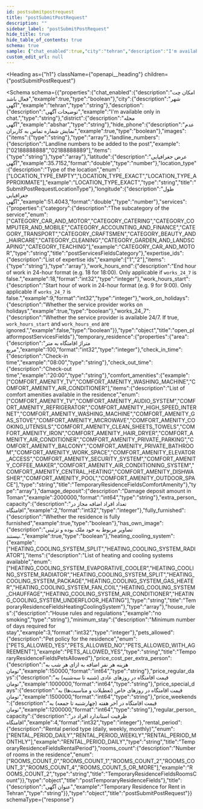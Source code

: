 ```yaml
---
id: postsubmitpostrequest
title: "postSubmitPostRequest"
description: ""
sidebar_label: "postSubmitPostRequest"
hide_title: true
hide_table_of_contents: true
schema: true
sample: {"chat_enabled":true,"city":"tehran","description":"I'm available only in chat.","district":"abshar","hide_phone":true,"images":["string"],"landline_numbers":["02188888888","02188888889"],"latitude":35.7152,"location_type":"LOCATION_TYPE_EXACT","longitude":51.4043,"services":{"category":"CATEGORY_CAR_AND_MOTOR","expertise_ids":["1","2"],"work_hours_end":18,"work_hours_start":9,"work_on_holidays":true,"works_24_7":false},"temporary_residence":{"area":100,"check_in_time":"08:00","check_out_time":"20:00","comfort_amenities":["COMFORT_AMENITY_TV","COMFORT_AMENITY_WASHING_MACHINE","COMFORT_AMENITY_AIR_CONDITIONER"],"damage_deposit":2000000,"extra_person_capacity":2,"fully_furnished":true,"has_own_image":true,"heating_cooling_system":["HEATING_COOLING_SYSTEM_SPLIT","HEATING_COOLING_SYSTEM_RADIATOR"],"house_rules":"no smoking","minimum_stay":3,"pets_allowed":"PETS_ALLOWED_YES","price_cost_per_extra_person":150000,"price_regular_days":1000000,"price_special_days":1500000,"price_weekends":1200000,"regular_person_capacity":4,"rental_period":"RENTAL_PERIOD_DAILY","rooms_count":"ROOMS_COUNT_2"},"title":"Temporary Residence for Rent in Tehran"}
custom_edit_url: null
---
```



<Heading
  as={"h1"}
  className={"openapi__heading"}
  children={"postSubmitPostRequest"}
>
</Heading>





<Schema
  schema={{"properties":{"chat_enabled":{"description":"امکان چت فعال باشد","example":true,"type":"boolean"},"city":{"description":"شهر آگهی","example":"tehran","type":"string"},"description":{"description":"توضیحات آگهی","example":"I'm available only in chat.","type":"string"},"district":{"description":"محله آگهی","example":"abshar","type":"string"},"hide_phone":{"description":"عدم نمایش شماره تماس به کاربران","example":true,"type":"boolean"},"images":{"items":{"type":"string"},"type":"array"},"landline_numbers":{"description":"Landline numbers to be added to the post","example":["02188888888","02188888889"],"items":{"type":"string"},"type":"array"},"latitude":{"description":"عرض جغرافیایی آگهی","example":35.7152,"format":"double","type":"number"},"location_type":{"description":"Type of the location","enum":["LOCATION_TYPE_EMPTY","LOCATION_TYPE_EXACT","LOCATION_TYPE_APPROXIMATE"],"example":"LOCATION_TYPE_EXACT","type":"string","title":"SubmitPostRequestLocationType"},"longitude":{"description":"طول جغرافیایی آگهی","example":51.4043,"format":"double","type":"number"},"services":{"properties":{"category":{"description":"The subcategory of the service","enum":["CATEGORY_CAR_AND_MOTOR","CATEGORY_CATERING","CATEGORY_COMPUTER_AND_MOBILE","CATEGORY_ACCOUNTING_AND_FINANCE","CATEGORY_TRANSPORT","CATEGORY_CRAFTSMEN","CATEGORY_BEAUTY_AND_HAIRCARE","CATEGORY_CLEANING","CATEGORY_GARDEN_AND_LANDSCAPING","CATEGORY_TEACHING"],"example":"CATEGORY_CAR_AND_MOTOR","type":"string","title":"postServicesFieldsCategory"},"expertise_ids":{"description":"List of expertise ids","example":["1","2"],"items":{"type":"string"},"type":"array"},"work_hours_end":{"description":"End hour of work in 24-hour format (e.g. 18 for 18:00). Only applicable if `works_24_7` is false.","example":18,"format":"int32","type":"integer"},"work_hours_start":{"description":"Start hour of work in 24-hour format (e.g. 9 for 9:00). Only applicable if `works_24_7` is false.","example":9,"format":"int32","type":"integer"},"work_on_holidays":{"description":"Whether the service provider works on holidays","example":true,"type":"boolean"},"works_24_7":{"description":"Whether the service provider is available 24/7. If true, `work_hours_start` and `work_hours_end` are ignored.","example":false,"type":"boolean"}},"type":"object","title":"open_platformpostServicesFields"},"temporary_residence":{"properties":{"area":{"description":"متراژ اقامتگاه به متر مربع","example":100,"format":"int32","type":"integer"},"check_in_time":{"description":"Check-in time","example":"08:00","type":"string"},"check_out_time":{"description":"Check-out time","example":"20:00","type":"string"},"comfort_amenities":{"example":["COMFORT_AMENITY_TV","COMFORT_AMENITY_WASHING_MACHINE","COMFORT_AMENITY_AIR_CONDITIONER"],"items":{"description":"List of comfort amenities available in the residence","enum":["COMFORT_AMENITY_TV","COMFORT_AMENITY_AUDIO_SYSTEM","COMFORT_AMENITY_REFRIGERATOR","COMFORT_AMENITY_HIGH_SPEED_INTERNET","COMFORT_AMENITY_WASHING_MACHINE","COMFORT_AMENITY_GAS_STOVE","COMFORT_AMENITY_MICROWAVE","COMFORT_AMENITY_COOKING_UTENSILS","COMFORT_AMENITY_CLEAN_SHEETS_TOWELS","COMFORT_AMENITY_IRON","COMFORT_AMENITY_HAIR_DRYER","COMFORT_AMENITY_AIR_CONDITIONER","COMFORT_AMENITY_PRIVATE_PARKING","COMFORT_AMENITY_BALCONY","COMFORT_AMENITY_PRIVATE_BATHROOM","COMFORT_AMENITY_WORK_SPACE","COMFORT_AMENITY_ELEVATOR_ACCESS","COMFORT_AMENITY_SECURITY_SYSTEM","COMFORT_AMENITY_COFFEE_MAKER","COMFORT_AMENITY_AIR_CONDITIONING_SYSTEM","COMFORT_AMENITY_CENTRAL_HEATING","COMFORT_AMENITY_DISHWASHER","COMFORT_AMENITY_POOL","COMFORT_AMENITY_OUTDOOR_SPACE"],"type":"string","title":"TemporaryResidenceFieldsComfortAmenity"},"type":"array"},"damage_deposit":{"description":"Damage deposit amount in Toman","example":2000000,"format":"int64","type":"string"},"extra_person_capacity":{"description":"تعداد افراد اضافه مجاز در اقامتگاه","example":2,"format":"int32","type":"integer"},"fully_furnished":{"description":"Whether the residence is fully furnished","example":true,"type":"boolean"},"has_own_image":{"description":"تصاویر مربوط به خود ملک بوده و تزئینی نیستند.","example":true,"type":"boolean"},"heating_cooling_system":{"example":["HEATING_COOLING_SYSTEM_SPLIT","HEATING_COOLING_SYSTEM_RADIATOR"],"items":{"description":"List of heating and cooling systems available","enum":["HEATING_COOLING_SYSTEM_EVAPORATIVE_COOLER","HEATING_COOLING_SYSTEM_RADIATOR","HEATING_COOLING_SYSTEM_SPLIT","HEATING_COOLING_SYSTEM_PACKAGE","HEATING_COOLING_SYSTEM_GAS_HEATER","HEATING_COOLING_SYSTEM_FAN_COIL","HEATING_COOLING_SYSTEM_CHAUFFAGE","HEATING_COOLING_SYSTEM_AIR_CONDITIONER","HEATING_COOLING_SYSTEM_UNDERFLOOR_HEATING"],"type":"string","title":"TemporaryResidenceFieldsHeatingCoolingSystem"},"type":"array"},"house_rules":{"description":"House rules and regulations","example":"no smoking","type":"string"},"minimum_stay":{"description":"Minimum number of days required for stay","example":3,"format":"int32","type":"integer"},"pets_allowed":{"description":"Pet policy for the residence","enum":["PETS_ALLOWED_YES","PETS_ALLOWED_NO","PETS_ALLOWED_WITH_AGREEMENT"],"example":"PETS_ALLOWED_YES","type":"string","title":"TemporaryResidenceFieldsPetsAllowed"},"price_cost_per_extra_person":{"description":"هزینه هر نفر اضافه به ازای هر شب به تومان","example":150000,"format":"int64","type":"string"},"price_regular_days":{"description":"قیمت اقامتگاه در روزهای عادی (شنبه تا سه‌شنبه) به تومان","example":1000000,"format":"int64","type":"string"},"price_special_days":{"description":"قیمت اقامتگاه در روزهای خاص (تعطیلات و مناسبت‌ها) به تومان","example":1500000,"format":"int64","type":"string"},"price_weekends":{"description":"قیمت اقامتگاه در آخر هفته (چهارشنبه تا جمعه) به تومان","example":1200000,"format":"int64","type":"string"},"regular_person_capacity":{"description":"ظرفیت استاندارد افراد در اقامتگاه","example":4,"format":"int32","type":"integer"},"rental_period":{"description":"Rental period type (daily, weekly, monthly)","enum":["RENTAL_PERIOD_DAILY","RENTAL_PERIOD_WEEKLY","RENTAL_PERIOD_MONTHLY"],"example":"RENTAL_PERIOD_DAILY","type":"string","title":"TemporaryResidenceFieldsRentalPeriod"},"rooms_count":{"description":"Number of rooms in the residence","enum":["ROOMS_COUNT_0","ROOMS_COUNT_1","ROOMS_COUNT_2","ROOMS_COUNT_3","ROOMS_COUNT_4","ROOMS_COUNT_5_OR_MORE"],"example":"ROOMS_COUNT_2","type":"string","title":"TemporaryResidenceFieldsRoomsCount"}},"type":"object","title":"postTemporaryResidenceFields"},"title":{"description":"عنوان آگهی","example":"Temporary Residence for Rent in Tehran","type":"string"}},"type":"object","title":"postSubmitPostRequest"}}
  schemaType={"response"}
>
  
</Schema>
            